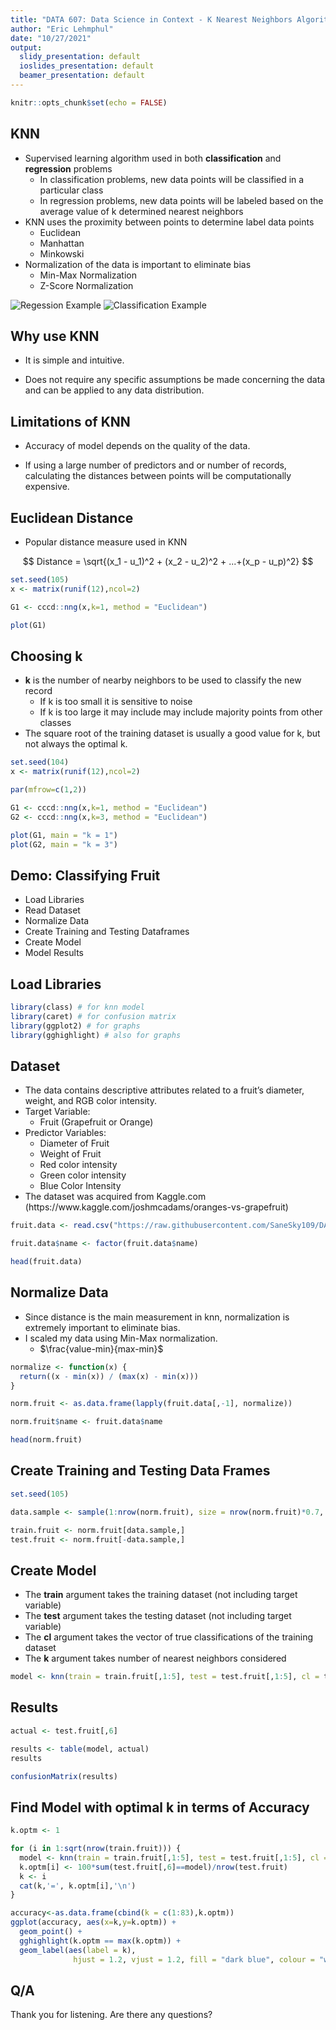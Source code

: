 ---
title: "DATA 607: Data Science in Context - K Nearest Neighbors Algorithm"
author: "Eric Lehmphul"
date: "10/27/2021"
output:
  slidy_presentation: default
  ioslides_presentation: default
  beamer_presentation: default
---

```{r setup, include=FALSE}
knitr::opts_chunk$set(echo = FALSE)
```

## KNN

- Supervised learning algorithm used in both **classification** and **regression** problems
  * In classification problems, new data points will be classified in a particular class
  * In regression problems, new data points will be labeled based on the average value of k determined nearest neighbors

- KNN uses the proximity between points to determine label data points
  * Euclidean
  * Manhattan
  * Minkowski
- Normalization of the data is important to eliminate bias
  * Min-Max Normalization
  * Z-Score Normalization

![Regession Example](C:\Users\ericl\OneDrive\Documents\CUNY MS in Data Science\DATA-607\Projects\Data Science in Context\knn_regression.PNG)
![Classification Example](C:\Users\ericl\OneDrive\Documents\CUNY MS in Data Science\DATA-607\Projects\Data Science in Context\knn_classification.PNG)


## Why use KNN

- It is simple and intuitive.

- Does not require any specific assumptions be made concerning the data and can be applied to any data distribution.


## Limitations of KNN

- Accuracy of model depends on the quality of the data.

- If using a large number of predictors and or number of records, calculating the distances between points will be computationally expensive.



## Euclidean Distance

- Popular distance measure used in KNN

$$
Distance = \sqrt{(x_1 - u_1)^2 + (x_2 - u_2)^2 + ...+(x_p - u_p)^2}
$$

```{r}
set.seed(105)
x <- matrix(runif(12),ncol=2)

G1 <- cccd::nng(x,k=1, method = "Euclidean")

plot(G1)
```


## Choosing k

- **k** is the number of nearby neighbors to be used to classify the new record
  * If k is too small it is sensitive to noise
  * If k is too large it may include may include majority points from other classes
- The square root of the training dataset is usually a good value for k, but not always the optimal k.

```{r}
set.seed(104)
x <- matrix(runif(12),ncol=2)

par(mfrow=c(1,2))

G1 <- cccd::nng(x,k=1, method = "Euclidean")
G2 <- cccd::nng(x,k=3, method = "Euclidean")

plot(G1, main = "k = 1")
plot(G2, main = "k = 3")
```


## Demo: Classifying Fruit

* Load Libraries
* Read Dataset
* Normalize Data
* Create Training and Testing Dataframes
* Create Model
* Model Results


## Load Libraries

```{r, echo=TRUE,warning=FALSE}
library(class) # for knn model
library(caret) # for confusion matrix
library(ggplot2) # for graphs
library(gghighlight) # also for graphs
```


## Dataset

* The data contains descriptive attributes related to a fruit's diameter, weight, and RGB color intensity.
* Target Variable: 
  - Fruit (Grapefruit or Orange)
* Predictor Variables: 
  - Diameter of Fruit
  - Weight of Fruit
  - Red color intensity
  - Green color intensity
  - Blue Color Intensity
* The dataset was acquired from Kaggle.com (https://www.kaggle.com/joshmcadams/oranges-vs-grapefruit)

```{r,echo=TRUE,warning=FALSE}
fruit.data <- read.csv("https://raw.githubusercontent.com/SaneSky109/DATA607/main/DataScienceInContext/Data/citrus.csv")

fruit.data$name <- factor(fruit.data$name)

head(fruit.data)
```


## Normalize Data

* Since distance is the main measurement in knn, normalization is extremely important to eliminate bias.
* I scaled my data using Min-Max normalization.
  - $\frac{value-min}{max-min}$

```{r, echo=TRUE}
normalize <- function(x) {
  return((x - min(x)) / (max(x) - min(x)))
}
```

```{r,echo=TRUE}
norm.fruit <- as.data.frame(lapply(fruit.data[,-1], normalize)) 

norm.fruit$name <- fruit.data$name

head(norm.fruit)
```


## Create Training and Testing Data Frames

```{r,echo=TRUE}
set.seed(105)

data.sample <- sample(1:nrow(norm.fruit), size = nrow(norm.fruit)*0.7, replace = FALSE) # random sample of 70% of data

train.fruit <- norm.fruit[data.sample,]
test.fruit <- norm.fruit[-data.sample,]
```


## Create Model

* The **train** argument takes the training dataset (not including target variable)
* The **test** argument takes the testing dataset (not including target variable)
* The **cl** argument takes the vector of true classifications of the training dataset
* The **k** argument takes number of nearest neighbors considered 

```{r,echo=TRUE}
model <- knn(train = train.fruit[,1:5], test = test.fruit[,1:5], cl = train.fruit[,6], k = sqrt(nrow(train.fruit)))
```


## Results

```{r,echo=TRUE}
actual <- test.fruit[,6]

results <- table(model, actual)
results
```

```{r,echo=TRUE}
confusionMatrix(results)
```


## Find Model with optimal k in terms of Accuracy

```{r,echo=TRUE}
k.optm <- 1

for (i in 1:sqrt(nrow(train.fruit))) {
  model <- knn(train = train.fruit[,1:5], test = test.fruit[,1:5], cl = train.fruit[,6], k = i)
  k.optm[i] <- 100*sum(test.fruit[,6]==model)/nrow(test.fruit)
  k <- i
  cat(k,'=', k.optm[i],'\n')
}
```


```{r,echo=TRUE}
accuracy<-as.data.frame(cbind(k = c(1:83),k.optm))
ggplot(accuracy, aes(x=k,y=k.optm)) +
  geom_point() +
  gghighlight(k.optm == max(k.optm)) +
  geom_label(aes(label = k),
              hjust = 1.2, vjust = 1.2, fill = "dark blue", colour = "white", alpha= 0.5)
```


## Q/A

Thank you for listening. Are there any questions?

